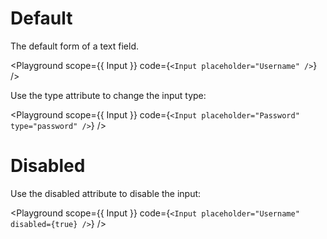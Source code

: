 
# Default

The default form of a text field.

<Playground
  scope={{ Input }}
  code={`<Input placeholder="Username" />`}
/>

Use the type attribute to change the input type:

<Playground
  scope={{ Input }}
  code={`<Input placeholder="Password" type="password" />`}
/>

# Disabled

Use the disabled attribute to disable the input:

<Playground
  scope={{ Input }}
  code={`<Input placeholder="Username" disabled={true} />`}
/>